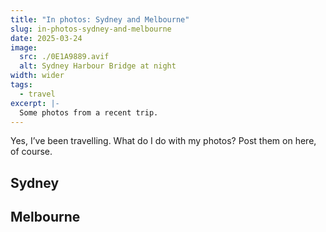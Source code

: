 ```yaml
---
title: "In photos: Sydney and Melbourne"
slug: in-photos-sydney-and-melbourne
date: 2025-03-24
image:
  src: ./0E1A9889.avif
  alt: Sydney Harbour Bridge at night
width: wider
tags:
  - travel
excerpt: |-
  Some photos from a recent trip.
---
```




Yes, I’ve been travelling. What do I do with my photos? Post them on here, of
course.

## Sydney

<CaptionedImage
  src={_0E1A5764_avif}
  alt="A tall sign with heading ‘Welcome to Hyde Park’"
  caption="The many British place and street names around was an odd sight"
/>

<CaptionedImage
  src={_0E1A5793_avif}
  alt="Sydney Observatory at night"
  caption="Sydney Observatory is lit up nicely at night"
/>

<CaptionedImage
  src={_0E1A6729_avif}
  alt="Sydney Opera House, with water in the foreground and skyscrapers in the background"
  caption="A view of the Sydney Opera House and some of the skyscrapers of the central business district (CBD)"
/>

<CaptionedImage
  src={_0E1A6977_avif}
  alt="The Three Sisters rock formation and Jamison Valley"
  caption="The Three Sisters rock formation and Jamison Valley, near Katoomba in the Blue Mountains"
/>

<CaptionedImage
  src={_0E1A7282_avif}
  alt="The Sydney Harbour Bridge arch with the Australian and Aboriginal flags at the top of the bridge"
  caption="The Sydney Harbour Bridge arch, including the Australian and Aboriginal flags at the top of the bridge"
/>

<CaptionedImage
  src={_0E1A7335_avif}
  alt="Bradfield Highway and Cahill Expressway, and nearby skyscrapers including Crown Sydney and Salesforce Tower"
  caption="The view towards the CBD from Pylon Lookout at the south end of Sydney Harbour Bridge"
/>

<CaptionedImage
  src={_0E1A9799_avif}
  alt="Sydney Opera House at night"
  caption="The Sydney Opera House at night"
/>

<CaptionedImage
  src={_0E1A9846_avif}
  alt="The view from the Observatory Hill rotunda at night, with Sydney Harbour, Sydney Harbour Bridge, Luna Park Sydney and tall buildings in the background"
  caption="The view from the Observatory Hill rotunda at night"
/>

<CaptionedImage
  src={_0E1A9889_avif}
  alt="Sydney Harbour Bridge at night"
  caption="Sydney Harbour Bridge at night"
/>

## Melbourne

<CaptionedImage
  src={_0E1A7761_avif}
  alt="A work of street art containing the word Melbourne in capitals and depicting two women kicking footballs, Flinders Street station and a tram"
  caption="Melbourne is known for street art"
/>

<CaptionedImage
  src={_0E1A7660_avif}
  alt="Street art on Hosier Lane"
  caption="Hosier Lane, a popular street art location"
/>

<CaptionedImage
  src={_0E1A7564_avif}
  alt="Street art on Duckboard Place"
  caption="Duckboard Place, close to Hosier Lane"
/>

<CaptionedImage
  src={_0E1A8490_avif}
  alt="Fireworks above the Yarra River"
  caption="The Moomba festival on the banks of the Yarra River lights up the sky with fireworks for several nights in March"
/>

<CaptionedImage
  src={_0E1A9123_avif}
  alt="Flinders Street station at night"
  caption="Flinders Street station is another pretty building lit up at night"
/>

<CaptionedImage
  src={_0E1A9028_avif}
  alt="Bolte Bridge just after sunset"
  caption="Bolte Bridge from Victoria Harbour Promenade"
/>

<CaptionedImage
  src={_0E1A9399_avif}
  alt="The north-east view from Victoria Harbour Promenade at night, showing the harbour and various buildings"
  caption="The north-east view from Victoria Harbour Promenade at night, with the defunct Melbourne Star ferris wheel on the far left and the Ritz-Carlton hotel and Marvel Stadium on the right"
/>
